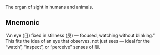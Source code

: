 The organ of sight in humans and animals.

## Mnemonic

“An eye (目) fixed in stillness (艮) — focused, watching without blinking.” This fits the idea of an
eye that observes, not just sees — ideal for the “watch”, “inspect”, or “perceive” senses of 眼.
